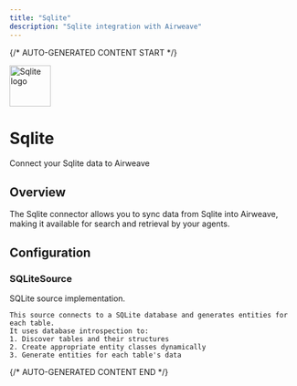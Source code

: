 ```yaml
---
title: "Sqlite"
description: "Sqlite integration with Airweave"
---
```


{/* AUTO-GENERATED CONTENT START */}

<div className="connector-header">
  <img src="icon.svg" alt="Sqlite logo" width="72" height="72" className="connector-icon" />
  <div className="connector-info">
    <h1>Sqlite</h1>
    <p>Connect your Sqlite data to Airweave</p>
  </div>
</div>

## Overview

The Sqlite connector allows you to sync data from Sqlite into Airweave, making it available for search and retrieval by your agents.

## Configuration


### SQLiteSource

SQLite source implementation.

    This source connects to a SQLite database and generates entities for each table.
    It uses database introspection to:
    1. Discover tables and their structures
    2. Create appropriate entity classes dynamically
    3. Generate entities for each table's data



{/* AUTO-GENERATED CONTENT END */}
